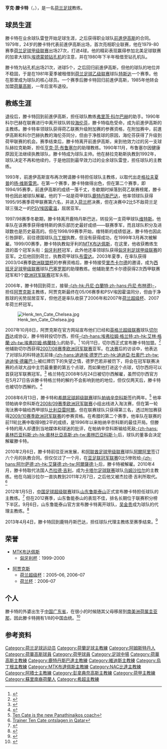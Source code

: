 {{noteTA
|G1=足球
|G2=英超
|G3=西甲
|G4=阿联酋职业足球联赛
|G5=uefa
|G6=荷蘭足球聯賽
|T=zh-hans:亨克·滕卡特;zh-hk:漢克·坦卡特;zh-tw:漢克·滕卡特;
|1=zh-hans:亨克·滕卡特;zh-hk:漢克·坦卡特;zh-tw:漢克·滕卡特;
|2=zh-hans:滕卡特;zh-hk:坦卡特;zh-tw:滕卡特;
|3=zh-hans:里杰卡尔德;zh-hk:列卡特;zh-tw:雷卡特;
|4=zh-hans:格兰特;zh-hk:格蘭;zh-tw:格蘭特;
|5=zh-hans:德罗巴;zh-hk:杜奧巴;zh-tw:德羅巴;
|6=zh-cn:迪拜阿赫利;zh-hk:阿爾阿里;
|7=zh-cn:特斯达;zh-hk:泰斯達;zh-tw:特爾斯達;
}}
{{Infobox football biography
| name           = 亨克·滕卡特<br />Henk ten Cate
| image          = Henk ten Cate in Tabriz.jpg
 | dateofbirth          = {{Birth date and age|df=yes|1954|12|9}}
 | cityofbirth          = [[阿姆斯特丹|阿姆斯特丹]]
 | countryofbirth       = [[荷兰|荷兰]]
 | position             = [[中场|左边锋]]
 | currentclub = 
 | years1   = 1979–1985 | clubs1   = [[前進伊高斯|前進伊高斯]] | caps1   = 132 | goals1   = 21
 | years2   = 1980            | clubs2   = → [[埃德蒙顿钻孔机|埃德蒙顿钻孔机]] (租借) | caps2   = 21 | goals2   = 5
 | years3   = 1981–1982 | clubs3   = → [[特爾斯達足球俱樂部|特斯达]] (租借) | caps3   = 30 | goals3   = 7
 | years4   = 1985–1986 | clubs4   = [[艾美路荷華高斯|荷華高斯]] | caps4   = 19 | goals4   = 1
 | totalcaps = 202 | totalgoals = 34
| manageryears1  = 1990      |managerclubs1  = [[前進伊高斯|前進伊高斯]]
| manageryears2  = 1990–1992 |managerclubs2  = [[艾美路荷華高斯|荷華高斯]]
| manageryears3  = 1992–1993 |managerclubs3  = 雷登
| manageryears4  = 1993–1995 |managerclubs4  = [[前進伊高斯|前進伊高斯]]
| manageryears5  = 1995–1997 |managerclubs5  = [[鹿特丹斯巴達|鹿特丹斯巴達]]
| manageryears6  = 1997–1998 |managerclubs6  = [[維迪斯職業足球基金會|維迪斯]]
| manageryears7  = 1998–1999 |managerclubs7  = [[烏丁根足球俱樂部|乌丁根]]
| manageryears8  = 1999–2000 |managerclubs8  = [[MTK布达佩斯足球俱乐部|MTK布达佩斯]]
| manageryears9  = 2000–2003 |managerclubs9  = [[NAC比達|布雷达]]
| manageryears10 = 2003–2006 |managerclubs10 = [[巴塞罗那足球俱乐部|巴塞罗那]] (助理)
| manageryears11 = 2006–2007 |managerclubs11 = [[阿贾克斯足球俱乐部|阿贾克斯]]
| manageryears12 = 2007–2008 |managerclubs12 = [[切尔西足球俱乐部|切尔西]] (助理)
| manageryears13 = 2008–2009 |managerclubs13 = [[帕纳辛奈科斯足球俱乐部|帕纳辛奈科斯]]
| manageryears14 = 2010      |managerclubs14 = [[沙比阿爾阿里杜拜足球會|阿爾阿里杜拜]]
| manageryears15 = 2010–2011 |managerclubs15 = [[乌姆沙拉尔体育俱乐部|乌姆沙拉尔]]
| manageryears16 = 2012–2013 |managerclubs16 = [[山东鲁能泰山|山东鲁能泰山]]
| manageryears17 = 2013      |managerclubs17 = [[鹿特丹斯巴达|鹿特丹斯巴达]] (代理)
| manageryears18 = 2016–2018 |managerclubs18 = [[阿布扎比半岛俱乐部|阿布扎比半岛]]
| manageryears19 = 2018–2019 |managerclubs19 = [[阿爾華達足球會|阿爾華達]]
| manageryears20 = 2019–     |managerclubs20 = [[伊蒂哈德足球俱樂部|伊蒂哈德]]
 }}
'''亨克·滕卡特'''（'''{{lang-nl|Henk ten Cate}}'''，{{bd|1954年|12月9日|||ten Cate, Henk}}），是一名[[荷兰|荷兰]][[足球|足球]]教练。

==球员生涯==
滕卡特在业余球队雷登开始足球生涯，之后获得职业球队[[前進伊高斯|前進伊高斯]]的合同。1979年，24岁的滕卡特代表前進伊高斯出场，首次亮相职业联赛，他在1979-80赛季[[荷兰足球甲级联赛|荷兰足球甲级联赛]]出场27次，打进4球。他的精彩表现赢得参加北美足球联赛的加拿大球队[[埃德蒙顿钻孔机|埃德蒙顿钻孔机]]的注意，并在1980年下半年租借至钻孔机队。

滕卡特为钻孔机出场21次，进球5个，之后回归前進伊高斯，但他的球队的地位并不稳固，于是在1981年夏季被租借到[[荷兰足球乙级联赛|荷兰足球乙级联赛]]球队[[特爾斯達足球俱樂部|特斯达]]一个赛季。他在那里成为球队的核心球员。一个赛季后滕卡特回归前進伊高斯，1985年他转会加盟[[艾美路荷華高斯|荷華高斯]]，一年后宣布退役。

==教练生涯==
退役后，滕卡特回到前進伊高斯，担任球队教练[[弗里茨·科尔巴赫|弗里茨·科尔巴赫]]的助手。1990年科尔巴赫在联赛进行中离开球队转投[[SC海倫芬|海伦芬]]，滕卡特临危受命，成为前進伊高斯的主教练。滕卡特率领球队获得荷乙联赛升级附加赛的参赛资格，在附加赛中，前進伊高斯和科尔巴赫执教的海伦芬同分，但由于净胜球的原因，海伦芬获得了升级到荷甲联赛的机会。赛季结束后，滕卡特离开前進伊高斯，来到他效力过的另一支球队赫拉克勒斯，担任[[亨克·范·布鲁塞尔|亨克·范·布鲁塞尔]]的助理教练。1990年11月，布鲁塞尔因健康原因无法继续执教球队，滕卡特成为球队主帅。他在赫拉克勒斯执教到1992年，球队决定不再和他续约，于是他回到最早效力过的业余球队雷登，担任球队的主教练。

1993年，前進伊高斯宣布再次聘请滕卡特担任球队主教练，以取代出走[[迪加史卓普|格拉夫夏普]]的[[扬·维斯雷恩|扬·维斯雷恩]]。在第一个赛季，滕卡特做得出色，但在第二个赛季，即1994/95赛季，前進伊高斯的成绩一落千丈，冬歇期时掉落到荷乙联赛榜尾，滕卡特也因此被球队解雇。他的下一站是荷甲球队[[鹿特丹斯巴达|鹿特丹斯巴达]]，他率领球队获得1995/95赛季荷甲联赛第六名，并进入[[荷兰杯|荷兰杯]]决赛，但在决赛中2比5不敌荷兰足球三强之一的[[PSV燕豪芬|PSV埃因霍温]]，屈居亚军。

1997/98赛季冬歇期，滕卡特离开鹿特丹斯巴达，转投另一支荷甲球队[[維迪斯|维特斯]]。他率队在该赛季获得维特斯的俱乐部历史最好成绩——联赛季军，而且球队积分及进球数也是历史最高的。但在1998/99赛季开始，维特斯的成绩低迷，滕卡特也因此引咎辞职，前往德国球队[[烏丁根足球俱樂部|乌丁根]]执教，但没有获得成功，在1999年3月再次被解雇。1999/00赛季，滕卡特执教匈牙利的[[MTK布达佩斯足球俱乐部|MTK布达佩斯]]，在这里，他收获教练生涯的首个冠军头衔：[[匈牙利杯|匈牙利杯]]冠军，此外他还率领球队获得[[匈牙利足球甲级联赛|匈牙利足球甲级联赛]]的亚军。之后他回到荷兰，执教荷甲球队[[NAC比達|布雷达]]。2003年夏季，在率队获得2003/04赛季[[欧洲联盟杯|欧洲联盟杯]]的参赛资格后，滕卡特接受[[弗兰克·里杰卡尔德|里杰卡尔德]]的邀请，成为[[西班牙足球甲级联赛|西班牙足球甲级联赛]]球队[[巴塞罗那足球俱乐部|巴塞罗那]]的助理教练。他辅助里杰卡尔德获得2次西甲联赛冠军和1个[[欧洲冠军联赛|欧洲冠军联赛]]冠军头衔。

2006年，滕卡特回到荷兰，接替[[丹尼·布林德|-{zh-hk:丹尼·白蘭特;zh-hans:丹尼·布林德}-]]，担任[[阿贾克斯足球俱乐部|阿贾克斯]]主教练，阿贾克斯最终在05/06赛季和PSV埃因霍温同分，但由于净胜球的劣势屈居亚军，但他还是率队收获了2006年和2007年[[告魯夫盾|荷兰超级杯]]、2007年荷兰杯冠军。

[[Image:Henk_ten_Cate_Chelsea.jpg|thumb]]

2007年10月8日，阿贾克斯在官方网站宣布他们已经和[[英格兰超级联赛|英格兰超级联赛]]球队[[切尔西足球俱乐部|切尔西]]达成协议，滕卡特转投切尔西，担任[[艾林·格蘭|-{zh-hans:埃弗拉姆·格兰特;zh-hk:艾林·格蘭;zh-tw:埃弗拉姆·格蘭特;}-]]的助手。<ref name="ajax_chelsea">{{cite news |title=Ajax and Chelsea agree about Henk ten Cate |url=http://english.ajax.nl/web/show/id=154814/contentid=64304 |publisher=Ajax Amsterdam |date=2007-10-08 |accessdate=2007-10-08 |deadurl=yes |archiveurl=https://web.archive.org/web/20071011015203/http://english.ajax.nl/web/show/id%3D154814/contentid%3D64304 |archivedate=2007-10-11 }}</ref> 10月11日，切尔西正式宣布滕卡特加盟。<ref name="chelsea">{{cite web |url=http://www.chelseafc.com/page/NewsHomePage/0,,10268~1132958,00.html |publisher=Chelsea FC |title=Ten Cate arrives |date=2007-10-11 |accessdate=2007-10-11 |deadurl=yes |archiveurl=https://web.archive.org/web/20071012225420/http://www.chelseafc.com/page/NewsHomePage/0%2C%2C10268~1132958%2C00.html |archivedate=2007-10-12 }}</ref> 他辅助切尔西获得[[2007/08赛季欧洲冠军联赛|2007/08赛季欧洲冠军联赛]]亚军。在[[2008年欧洲冠军联赛决赛|决赛]]后的访谈中，他表达了对球队的科特迪瓦前锋[[迪迪埃·德罗巴|-{zh-hans:迪迪埃·德罗巴;zh-hk:迪迪亞·杜奧巴;zh-tw:迪迪埃·德羅巴;}-]]被红牌罚下的失望之情，德罗巴若非被罚下，将会在冠军联赛决赛的点球大战中主罚最重要的第五个点球，而如果他打进这个点球，切尔西将可以首获冠军联赛冠军。<ref>{{Cite web |url=http://www.tribalfootball.com/article.php?id=94166 |title=tribalfootball.com – Chelsea No2 Ten Cate: Terry should never have taken penalty |accessdate=2012-01-05 |archive-date=2008-06-10 |archive-url=https://web.archive.org/web/20080610060547/http://www.tribalfootball.com/article.php?id=94166 |dead-url=no }}</ref> 格兰特在2008年5月24日被切尔西解雇，虽然切尔西官方在5月27日告诉滕卡特格兰特的解约不会影响到他的地位，但仅仅两天后，滕卡特也被切尔西解约。<ref name="Ten Cate sacked as Chelsea coach">{{cite news|url=http://news.bbc.co.uk/sport1/hi/football/teams/c/chelsea/7426225.stm|publisher=BBC Sport|title=Ten Cate sacked as Chelsea coach|date=2008-05-29|accessdate=2008-05-29|archive-date=2012-09-26|archive-url=https://www.webcitation.org/6AyM7TiEi?url=http://news.bbc.co.uk/sport2/hi/football/teams/c/chelsea/7426225.stm|dead-url=no}}</ref>

2008年6月13日，滕卡特和[[希腊足球超级联赛|希腊足球超级联赛]]球队[[帕纳辛奈科斯足球俱乐部|帕纳辛奈科斯]]签约两年。<ref>[http://www.timesonline.co.uk/tol/sport/football/premier_league/article4131146.ece Ten Cate is the new Panathinaikos coach]</ref> 他率领帕纳辛奈科斯在[[2008/09赛季欧洲冠军联赛|2008/09赛季欧洲冠军联赛]]小组出线进入淘汰赛，但在第一轮淘汰赛中输给西甲球队[[比利亞雷阿爾足球俱樂部|比利亞雷阿爾]]。但在联赛球队只获得第三名，透过附加赛获得[[2009/10赛季欧洲冠军联赛|2009/10赛季欧洲冠军联赛]]的参赛资格。在希腊的第二个赛季，他率队在联赛的前11轮比赛中取得9胜2平的成绩，是1996年以来帕纳辛奈科斯的最佳开局。但滕卡特的用人却遭到当地媒体和球迷的批评，在帕纳辛奈科斯输给死敌[[奥林匹亚科斯足球俱乐部|-{zh-hans:奥林匹亚科斯;zh-hk:奧林比亞高斯;zh-tw:奧林匹亞科斯;}-]]后，球队的董事会决定解雇滕卡特。

2010年2月6日，滕卡特前往亚洲发展，和[[阿联酋足球甲级联赛|阿联酋足球甲级联赛]]球队[[阿爾阿里|阿爾阿里]]签订六个月的执教合同。但仅仅过了一个月，在[[亚足联冠军联赛|亚足联冠军联赛]]0比5惨败给[[萨德体育俱乐部|-{zh-hans:阿尔萨德;zh-hk:艾薩德;zh-tw:阿爾薩德;}-]]后，滕卡特被解雇。2010年4月，滕卡特取代法国人[[杰拉德·吉利|杰拉德·吉利]]，成为[[卡塔尔足球联赛|卡塔尔足球联赛]]球队[[乌姆沙拉尔体育俱乐部|乌姆沙拉尔]]的主教练。他在乌姆沙拉尔一直执教到2011年2月7日，之后他又被杰拉德·吉利所取代。<ref>[http://4nieuws.nl/show.php?key=41131&titel=%27Trainer%20Ten%20Cate%20ontslagen%20in%20Qatar%27 Trainer Ten Cate ontslagen in Qatar]{{Dead link}}</ref>

2012年1月5日，[[中国足球超级联赛|中国足球超级联赛]]球队[[山东鲁能泰山|山东鲁能泰山]]正式宣布滕卡特担任球队的主教练。<ref>{{Cite web |url=http://sports.163.com/12/0105/18/7N1C10CL00051C89.html |title=滕卡特正式入主鲁能 不甘前三任务目标锁定冠军 |accessdate=2012-01-05 |archive-date=2019-09-09 |archive-url=https://web.archive.org/web/20190909081812/http://sports.163.com/12/0105/18/7N1C10CL00051C89.html |dead-url=no }}</ref> 但在2012赛季，山东鲁能泰山的表现不佳，排名长期位于联赛积分榜下半区。9月6日，山东鲁能泰山官方宣布滕卡特离开球队，[[吴金贵|吴金贵]]成为球队的代理主教练。<ref>{{Cite web |url=http://sports.sina.com.cn/j/2012-09-06/22516216510.shtml |title=鲁能官方宣布滕卡特辞职 吴金贵任代理主帅签两年 |accessdate=2012-09-06 |archive-date=2017-12-01 |archive-url=https://web.archive.org/web/20171201145735/http://sports.sina.com.cn/j/2012-09-06/22516216510.shtml |dead-url=no }}</ref>

2013年4月4日，滕卡特回到鹿特丹斯巴达，担任球队代理主教练至赛季结束。<ref>{{Cite web |url=http://www.china.org.cn/world/Off_the_Wire/2013-04/04/content_28448308.htm |title=Ten Cate to coach Sparta Rotterdam until end of season |accessdate=2013-06-08 |archive-date=2016-03-03 |archive-url=https://web.archive.org/web/20160303222410/http://www.china.org.cn/world/Off_the_Wire/2013-04/04/content_28448308.htm |dead-url=no }}</ref>

==荣誉==
* [[MTK布达佩斯足球俱乐部|MTK布达佩斯]]
** [[匈牙利杯|匈牙利杯]]：1999–2000

* [[阿贾克斯足球俱乐部|阿贾克斯]]
** [[告魯夫盾|荷兰超级杯]]：2005–06, 2006–07
** [[荷兰杯|荷兰杯]]：2006–07

==个人==
滕卡特的外婆出生于[[中国|中国]][[广东省|广东省]]，在很小的时候随其父母移居到[[南美洲|南美洲]][[荷属圭亚那|荷属圭亚那]]，因此滕卡特拥有1/8的中国血统。<ref>{{Cite web |url=http://news.ifeng.com/sports/gnzq/zc/luneng/detail_2011_12/31/11691317_0.shtml |title=腾卡特竟有1/8中国血统 誓举进攻大旗夺亚冠门票 |accessdate=2012-01-05 |archive-date=2012-01-02 |archive-url=https://web.archive.org/web/20120102070837/http://news.ifeng.com/sports/gnzq/zc/luneng/detail_2011_12/31/11691317_0.shtml |dead-url=no }}</ref>

==参考资料==
{{reflist}}

{{山东鲁能泰山主教练}}
{{2012年中超分类名单山东}}

{{DEFAULTSORT:ten Cate, Henk}}
[[Category:荷兰足球运动员|Category:荷兰足球运动员]]
[[Category:荷蘭足球主教練|Category:荷蘭足球主教練]]
[[Category:阿姆斯特丹人|Category:阿姆斯特丹人]]
[[Category:荷華高斯球員|Category:荷華高斯球員]]
[[Category:荷甲球員|Category:荷甲球員]]
[[Category:足球中場|Category:足球中場]]
[[Category:荷華高斯主教練|Category:荷華高斯主教練]]
[[Category:鹿特丹斯巴達主教練|Category:鹿特丹斯巴達主教練]]
[[Category:維迪斯主教練|Category:維迪斯主教練]]
[[Category:烏丁根主教練|Category:烏丁根主教練]]
[[Category:MTK布達佩斯主教練|Category:MTK布達佩斯主教練]]
[[Category:NAC比達主教練|Category:NAC比達主教練]]
[[Category:阿積士主教練|Category:阿積士主教練]]
[[Category:彭拿典奈高斯主教練|Category:彭拿典奈高斯主教練]]
[[Category:荷甲主教練|Category:荷甲主教練]]
[[Category:蘇里南裔荷蘭人|Category:蘇里南裔荷蘭人]]
[[Category:希超主教練|Category:希超主教練]]